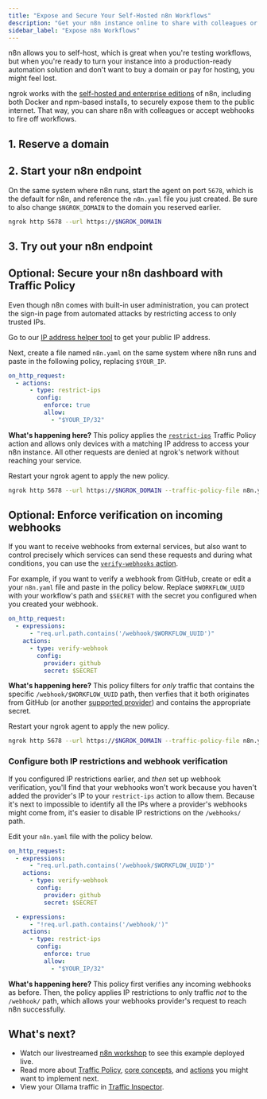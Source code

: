 ```yaml
---
title: "Expose and Secure Your Self-Hosted n8n Workflows"
description: "Get your n8n instance online to share with colleagues or receive webhook data with security measures desinged for production usage."
sidebar_label: "Expose n8n Workflows"
---
```



n8n allows you to self-host, which is great when you're testing workflows, but when you're ready to turn your instance into a production-ready automation solution and don't want to buy a domain or pay for hosting, you might feel lost.

ngrok works with the [self-hosted and enterprise editions](https://docs.n8n.io/hosting/) of n8n, including both Docker and npm-based installs, to securely expose them to the public internet.
That way, you can share n8n with colleagues or accept webhooks to fire off workflows.

## 1. Reserve a domain

<ReserveDomain domain="https://your-n8n-instance.ngrok.app" />

## 2. Start your n8n endpoint

On the same system where n8n runs, start the agent on port `5678`, which is the default for n8n, and reference the `n8n.yaml` file you just created.
Be sure to also change `$NGROK_DOMAIN` to the domain you reserved earlier.

```bash
ngrok http 5678 --url https://$NGROK_DOMAIN
```

## 3. Try out your n8n endpoint

<TryOut />

## Optional: Secure your n8n dashboard with Traffic Policy

Even though n8n comes with built-in user administration, you can protect the sign-in page from automated attacks by restricting access to only trusted IPs.

Go to our [IP address helper tool](https://ipv4.ngrok.com/) to get your public IP address.

Next, create a file named `n8n.yaml` on the same system where n8n runs and paste in the following policy, replacing `$YOUR_IP`.

```yaml
on_http_request:
  - actions:
      - type: restrict-ips
        config:
          enforce: true
          allow:
            - "$YOUR_IP/32"
```

**What's happening here?**
This policy applies the [`restrict-ips`](/docs/traffic-policy/actions/restrict-ips) Traffic Policy action and allows only
devices with a matching IP address to access your n8n instance.
All other requests are denied at ngrok's network without reaching your service.

Restart your ngrok agent to apply the new policy.

```bash
ngrok http 5678 --url https://$NGROK_DOMAIN --traffic-policy-file n8n.yaml
```

## Optional: Enforce verification on incoming webhooks

If you want to receive webhooks from external services, but also want to control precisely which services can send these requests and during what conditions, you can use the [`verify-webhooks` action](/docs/traffic-policy/actions/verify-webhook).

For example, if you want to verify a webhook from GitHub, create or edit a your `n8n.yaml` file and paste in the policy below.
Replace `$WORKFLOW_UUID` with your workflow's path and `$SECRET` with the secret you configured when you created your webhook.

```yaml
on_http_request:
  - expressions:
      - "req.url.path.contains('/webhook/$WORKFLOW_UUID')"
    actions:
      - type: verify-webhook
        config:
          provider: github
          secret: $SECRET
```

**What's happening here?** This policy filters for _only_ traffic that contains the specific `/webhook/$WORKFLOW_UUID` path, then verfies that it both originates from GitHub (or another [supported provider](/docs/traffic-policy/actions/verify-webhook/#supported-providers)) and contains the appropriate secret.

Restart your ngrok agent to apply the new policy.

```bash
ngrok http 5678 --url https://$NGROK_DOMAIN --traffic-policy-file n8n.yaml
```

### Configure both IP restrictions and webhook verification

If you configured IP restrictions earlier, and _then_ set up webhook verification, you'll find that your webhooks won't work because you haven't added the provider's IP to your `restrict-ips` action to allow them.
Because it's next to impossible to identify all the IPs where a provider's webhooks might come from, it's easier to disable IP restrictions on the `/webhooks/` path.

Edit your `n8n.yaml` file with the policy below.

```yaml
on_http_request:
  - expressions:
      - "req.url.path.contains('/webhook/$WORKFLOW_UUID')"
    actions:
      - type: verify-webhook
        config:
          provider: github
          secret: $SECRET

  - expressions:
      - "!req.url.path.contains('/webhook/')"
    actions:
      - type: restrict-ips
        config:
          enforce: true
          allow:
            - "$YOUR_IP/32"
```

**What's happening here?** This policy first verifies any incoming webhooks as before. Then, the policy applies IP restrictions to only traffic _not_ to the `/webhook/` path, which allows your webhooks provider's request to reach n8n successfully.

## What's next?

- Watch our livestreamed [n8n workshop](https://www.youtube.com/watch?v=U5FGr5axBnI) to see this example deployed live.
- Read more about [Traffic Policy](/docs/traffic-policy), [core concepts](/docs/traffic-policy/concepts), and [actions](/docs/traffic-policy/actions) you might want to implement next.
- View your Ollama traffic in [Traffic Inspector](https://dashboard.ngrok.com/traffic-inspector).

<Back />

